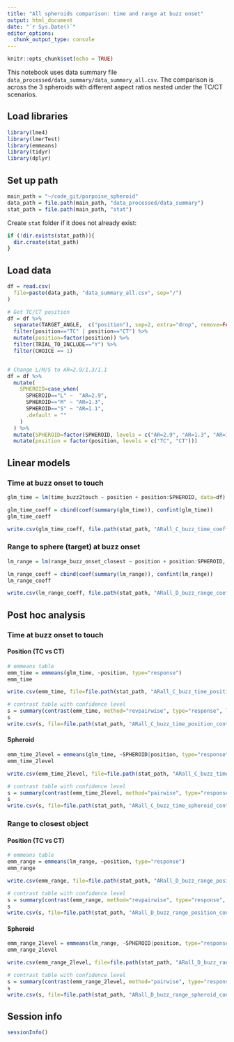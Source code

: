```yaml
---
title: "All spheroids comparison: time and range at buzz onset"
output: html_document
date: "`r Sys.Date()`"
editor_options:
  chunk_output_type: console
---
```


```r
knitr::opts_chunk$set(echo = TRUE)
```

This notebook uses data summary file `data_processed/data_summary/data_summary_all.csv`. The comparison is across the 3 spheroids with different aspect ratios nested under the TC/CT scenarios.



## Load libraries
```r
library(lme4)
library(lmerTest)
library(emmeans)
library(tidyr)
library(dplyr)
```


## Set up path
```r
main_path = "~/code_git/porpoise_spheroid"
data_path = file.path(main_path, "data_processed/data_summary")
stat_path = file.path(main_path, "stat")
```

Create `stat` folder if it does not already exist:
```r
if (!dir.exists(stat_path)){
  dir.create(stat_path)
}
```


## Load data
```r
df = read.csv(
  file=paste(data_path, "data_summary_all.csv", sep="/")
)

# Get TC/CT position
df = df %>%
  separate(TARGET_ANGLE,  c("position"), sep=2, extra="drop", remove=FALSE) %>%
  filter(position=="TC" | position=="CT") %>%
  mutate(position=factor(position)) %>%
  filter(TRIAL_TO_INCLUDE=="Y") %>%
  filter(CHOICE == 1)


# Change L/M/S to AR=2.9/1.3/1.1
df = df %>%
  mutate(
    SPHEROID=case_when(
      SPHEROID=="L" ~  "AR=2.9",
      SPHEROID=="M" ~ "AR=1.3",
      SPHEROID=="S" ~ "AR=1.1",
      .default = ""
    )
  ) %>%
  mutate(SPHEROID=factor(SPHEROID, levels = c("AR=2.9", "AR=1.3", "AR=1.1"))) %>%
  mutate(position = factor(position, levels = c("TC", "CT")))
```


## Linear models

### Time at buzz onset to touch
```r
glm_time = lm(time_buzz2touch ~ position + position:SPHEROID, data=df)

glm_time_coeff = cbind(coef(summary(glm_time)), confint(glm_time))
glm_time_coeff

write.csv(glm_time_coeff, file.path(stat_path, "ARall_C_buzz_time_coeff.csv"))
```

### Range to sphere (target) at buzz onset
```r
lm_range = lm(range_buzz_onset_closest ~ position + position:SPHEROID, data=df)

lm_range_coeff = cbind(coef(summary(lm_range)), confint(lm_range))
lm_range_coeff

write.csv(lm_range_coeff, file.path(stat_path, "ARall_D_buzz_range_coeff.csv"))
```




## Post hoc analysis

### Time at buzz onset to touch

#### Position (TC vs CT)
```r
# emmeans table
emm_time = emmeans(glm_time, ~position, type="response")
emm_time

write.csv(emm_time, file=file.path(stat_path, "ARall_C_buzz_time_position_emmeans.csv"), row.names=FALSE)
```

```r
# contrast table with confidence level
s = summary(contrast(emm_time, method="revpairwise", type="response", level=0.95), infer=TRUE)
s
write.csv(s, file=file.path(stat_path, "ARall_C_buzz_time_position_contrast.csv"), row.names=FALSE)
```

#### Spheroid
```r
emm_time_2level = emmeans(glm_time, ~SPHEROID|position, type="response")
emm_time_2level

write.csv(emm_time_2level, file=file.path(stat_path, "ARall_C_buzz_time_spheroid_emmeans.csv"), row.names=FALSE)
```

```r
# contrast table with confidence level
s = summary(contrast(emm_time_2level, method="pairwise", type="response", level=0.95), infer=TRUE)
s
write.csv(s, file=file.path(stat_path, "ARall_C_buzz_time_spheroid_contrast.csv"), row.names=FALSE)
```


### Range to closest object

#### Position (TC vs CT)
```r
# emmeans table
emm_range = emmeans(lm_range, ~position, type="response")
emm_range

write.csv(emm_range, file=file.path(stat_path, "ARall_D_buzz_range_position_emmeans.csv"), row.names=FALSE)
```

```r
# contrast table with confidence level
s = summary(contrast(emm_range, method="revpairwise", type="response", level=0.95), infer=TRUE)
s
write.csv(s, file=file.path(stat_path, "ARall_D_buzz_range_position_contrast.csv"), row.names=FALSE)
```

#### Spheroid
```r
emm_range_2level = emmeans(lm_range, ~SPHEROID|position, type="response")
emm_range_2level

write.csv(emm_range_2level, file=file.path(stat_path, "ARall_D_buzz_range_spheroid_emmeans.csv"), row.names=FALSE)
```

```r
# contrast table with confidence level
s = summary(contrast(emm_range_2level, method="pairwise", type="response", level=0.95), infer=TRUE)
s
write.csv(s, file=file.path(stat_path, "ARall_D_buzz_range_spheroid_contrast.csv"), row.names=FALSE)
```




## Session info
```r
sessionInfo()
```

